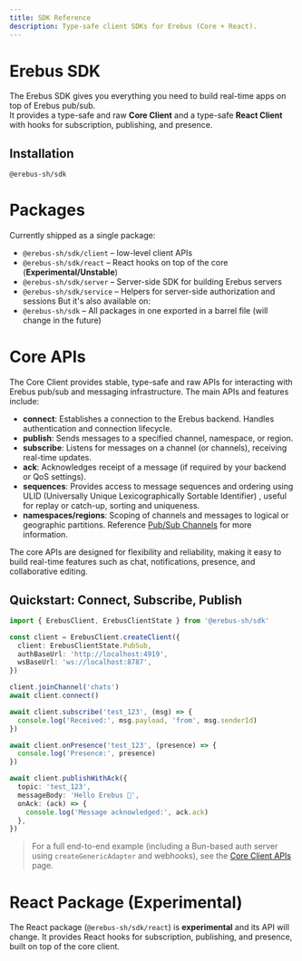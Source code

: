 ```yaml
---
title: SDK Reference
description: Type-safe client SDKs for Erebus (Core + React).
---
```


# Erebus SDK

The Erebus SDK gives you everything you need to build real-time apps on top of Erebus pub/sub.  
It provides a type-safe and raw **Core Client** and a type-safe **React Client** with hooks for subscription, publishing, and presence.

## Installation

```package-install
@erebus-sh/sdk
```



# Packages
Currently shipped as a single package:
- `@erebus-sh/sdk/client` – low-level client APIs
- `@erebus-sh/sdk/react` – React hooks on top of the core (**Experimental/Unstable**)
- `@erebus-sh/sdk/server` – Server-side SDK for building Erebus servers
- `@erebus-sh/sdk/service` – Helpers for server-side authorization and sessions
But it's also available on:
- `@erebus-sh/sdk` – All packages in one exported in a barrel file (will change in the future)


# Core APIs

The Core Client provides stable, type-safe and raw APIs for interacting with Erebus pub/sub and messaging infrastructure. The main APIs and features include:

- **connect**: Establishes a connection to the Erebus backend. Handles authentication and connection lifecycle.
- **publish**: Sends messages to a specified channel, namespace, or region.
- **subscribe**: Listens for messages on a channel (or channels), receiving real-time updates.
- **ack**: Acknowledges receipt of a message (if required by your backend or QoS settings).
- **sequences**: Provides access to message sequences and ordering using ULID (Universally Unique Lexicographically Sortable Identifier) , useful for replay or catch-up, sorting and uniqueness.
- **namespaces/regions**: Scoping of channels and messages to logical or geographic partitions. Reference [Pub/Sub Channels](/docs/concepts/channels) for more information.

The core APIs are designed for flexibility and reliability, making it easy to build real-time features such as chat, notifications, presence, and collaborative editing.

## Quickstart: Connect, Subscribe, Publish

```ts
import { ErebusClient, ErebusClientState } from '@erebus-sh/sdk'

const client = ErebusClient.createClient({
  client: ErebusClientState.PubSub,
  authBaseUrl: 'http://localhost:4919',
  wsBaseUrl: 'ws://localhost:8787',
})

client.joinChannel('chats')
await client.connect()

await client.subscribe('test_123', (msg) => {
  console.log('Received:', msg.payload, 'from', msg.senderId)
})

await client.onPresence('test_123', (presence) => {
  console.log('Presence:', presence)
})

await client.publishWithAck({
  topic: 'test_123',
  messageBody: 'Hello Erebus 👋',
  onAck: (ack) => {
    console.log('Message acknowledged:', ack.ack)
  },
})
```

> For a full end-to-end example (including a Bun-based auth server using `createGenericAdapter` and webhooks), see the [Core Client APIs](/docs/sdk/core/apis) page.


# React Package (Experimental)

The React package (`@erebus-sh/sdk/react`) is **experimental** and its API will change. It provides React hooks for subscription, publishing, and presence, built on top of the core client.
